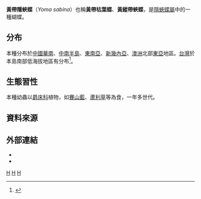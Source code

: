 {{NoteTA
|G1=Butterfly
}}
{{Speciesbox
| taxon = Yoma sabina
| binomial_authority = Cramer, 1780
| image = Yoma sabina podium back 20140906.jpg
| image_caption = 
| image2 = Yoma sabina podium 20140726.jpg
| image2_caption = 菲律賓、台灣產亞種（''Y. s. podium''）
}}

'''黃帶隱蛺蝶'''（''Yoma sabina''）也稱'''黃帶枯葉蝶'''、'''黃縱帶蛺蝶'''，是[[隱蛺蝶屬|隱蛺蝶屬]]中的一種蝴蝶。

==分布==
本種分布於[[中國|中國]][[華南|華南]]、[[中南半島|中南半島]]、[[東南亞|東南亞]]、[[新幾內亞|新幾內亞]]、[[澳洲|澳洲]]北部[[東亞|東亞]]地區。[[台灣|台灣]]於本島南部低海拔地區有分布<ref name="978-986-177-668-2">{{cite book|author=徐堉峰 |coauthors= |title=台灣蝴蝶圖鑑．下（蛺蝶） |year=2013 |publisher=晨星出版社 |location=台中市 |isbn=978-986-177-668-2 }}</ref>。

==生態習性==
本種幼蟲以[[爵床科|爵床科]]植物，如[[賽山藍|賽山藍]]、[[蘆利草|蘆利草]]等為食，一年多世代。

==資料來源==
{{reflist}}

==外部連結==
* {{TaiBNET| zh=黃帶隱蛺蝶 | id=347209| binomial=Yoma sabina| sub = podium| authority=Tsukada, 1985| var= | accessdate=2014/12/25}} 
* {{Commonscat-inline|Yoma sabina|黃帶隱蛺蝶}}

{{Taxonbar}}
[[Category:隱蛺蝶屬|H]]
[[Category:臺灣蝴蝶|H]]
[[Category:1780年描述的昆虫|H]]